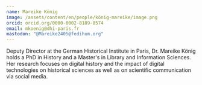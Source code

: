 ```yaml
---
name: Mareike König
image: /assets/content/en/people/könig-mareike/image.png
orcid: orcid.org/0000-0002-8189-8574
email: mkoenig@dhi-paris.fr
mastodon: "@Mareike2405@fedihum.org"
---
```

Deputy Director at the German Historical Institute in Paris, Dr. Mareike König holds a PhD in History and a Master's in Library and Information Sciences. Her research focuses on digital history and the impact of digital technologies on historical sciences as well as on scientific communication via social media.
